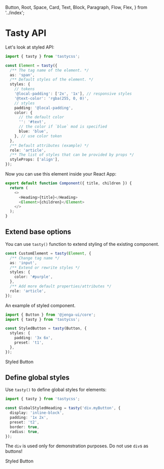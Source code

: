   Button,
  Root,
  Space,
  Card,
  Text,
  Block,
  Paragraph,
  Flow,
  Flex,
} from '../index';

<Meta title="Tasty API" />

# Tasty API

Let's look at styled API:

```typescript jsx
import { tasty } from 'tastycss';

const Element = tasty({
  /** The tag name of the element. */
  as: 'span',
  /** Default styles of the element. */
  styles: {
    // tokens
    '@local-padding': ['2x', '1x'], // responsive styles
    '@text-color': 'rgba(255, 0, 0)',
    // styles
    padding: '@local-padding',
    color: {
      // the default color
      '': '#text',
      // the color if `blue` mod is specified
      blue: 'blue',
    }, // use color token
  },
  /** Default attributes (example) */
  role: 'article',
  /** The list of styles that can be provided by props */
  styleProps: ['align'],
});
```

Now you can use this element inside your React App:

```typescript jsx
export default function Component({ title, children }) {
  return (
    <>
      <Heading>{title}</Heading>
      <Element>{children}</Element>
    </>
  );
}
```

## Extend base options

You can use `tasty()` function to extend styling of the existing component.

```typescript jsx
const CustomElement = tasty(Element, {
  /** Change tag name */
  as: 'input',
  /** Extend or rewrite styles */
  styles: {
    color: '#purple',
  },
  /** Add more default properties/attributes */
  role: 'article',
});
```

An example of styled component.

```typescript jsx
import { Button } from '@jenga-ui/core';
import { tasty } from 'tastycss';

const StyledButton = tasty(Button, {
  styles: {
    padding: '3x 6x',
    preset: 't1',
  },
});
```

<Canvas>
  <Story name="Styled Button">
    <StyledButton>Styled Button</StyledButton>
  </Story>
</Canvas>

## Define global styles

Use `tasty()` to define global styles for elements:

```typescript jsx
import { tasty } from 'tastycss';

const GlobalStyledHeading = tasty('div.myButton', {
  display: 'inline-block',
  padding: '1x 2x',
  preset: 't2',
  border: true,
  radius: true,
});
```

The `div` is used only for demonstration purposes. Do not use `div`s as buttons!

<Canvas>
  <Story name="Globally Styled Button">
    <div className="myButton">Styled Button</div>
    <GlobalStyledHeading />
  </Story>
</Canvas>
